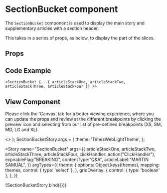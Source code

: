 
<Meta
  title="Newskit Slices/Section Bucket"
  component={SectionBucket}
/>

# SectionBucket component
The `SectionBucket` component is used to display the main story and supplementary articles with a section header.

This takes in a series of props, as below, to display the part of the slices.

## Props
<Props of={SectionBucket} />

## Code Example
`<SectionBucket {...{ articleStackOne, articleStackTwo, articleStackThree, articleStackFour }} />`

## View Component
Please click the 'Canvas' tab for a better viewing experience, where you can update the props and review at the different breakpoints by clicking the preview icon and selecting from our list of pre-defined breakpoints (XS, SM, MD, LG and XL).

  <TCThemeProvider theme={theme}>
    <>
      <GridOverlay show={gridOverlay} />
      <SectionBucket {...{ articleStackOne, articleStackTwo, articleStackThree, articleStackFour, clickHandler, expirableFlag, contentType, articleLabel  }} />
    </> 
  </TCThemeProvider>
);
SectionBucketStory.args = {
  theme: 'TimesWebLightTheme',
};

<Story
  name="SectionBucket"
  args={{ 
    articleStackOne,
    articleStackTwo,
    articleStackThree, 
    articleStackFour, 
    clickHandler: action("ClickHandler"),
    expirableFlag:"BREAKING",
    contentType:"Q&A",
    articleLabel:"MARTIN SAMUAL", 
  }}
  argTypes={{
    theme: {
      options: Object.keys(themes),
      mapping: themes,
      control: { type: 'select' },
    },
  gridOverlay: {
     control: { type: 'boolean' },
    },
  }}
>
  {SectionBucketStory.bind({})}
</Story>